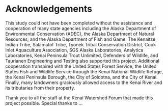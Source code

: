 # Acknowledgements {.unnumbered}

This study could not have been completed without the assistance and cooperation of many state agencies including the Alaska Department of Environmental Conservation (ADEC), the Alaska Department of Natural Resources, and the Alaska Department of Fish and Game. The Kenaitze Indian Tribe, Salamatof Tribe, Tyonek Tribal Conservation District, Cook Inlet Aquaculture Association, SGS Alaska Laboratories, Analytica Laboratories, Kenai Peninsula Trout Unlimited, Defenders of Wildlife, and Taurianen Engineering and Testing also supported this project. Additional cooperation transpired with the United States Forest Service, the United States Fish and Wildlife Service through the Kenai National Wildlife Refuge, the Kenai Peninsula Borough, the City of Soldotna, and the City of Kenai. Finally, many landowners graciously allowed access to the Kenai River and its tributaries from their property.

Thank you to all the staff at the Kenai Watershed Forum that made this project possible. Special thanks to ...

\newpage
